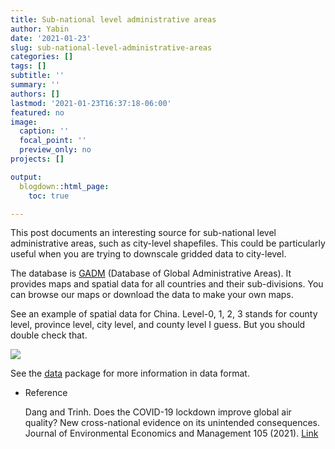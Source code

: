 ```yaml
---
title: Sub-national level administrative areas
author: Yabin
date: '2021-01-23'
slug: sub-national-level-administrative-areas
categories: []
tags: []
subtitle: ''
summary: ''
authors: []
lastmod: '2021-01-23T16:37:18-06:00'
featured: no
image:
  caption: ''
  focal_point: ''
  preview_only: no
projects: []

output:
  blogdown::html_page:
    toc: true

---
```


This post documents an interesting source for sub-national level administrative areas, such as city-level shapefiles. This could be particularly useful when you are trying to downscale gridded data to city-level. 

The database is [GADM](https://gadm.org/) (Database of Global Administrative Areas). It provides maps and spatial data for all countries and their sub-divisions. You can browse our maps or download the data to make your own maps.

See an example of spatial data for China. Level-0, 1, 2, 3 stands for county level, province level, city level, and county level I guess. But you should double check that. 

![](/data/2021-01-23-sub-national-level-administrative-areas.en_files/Untitled.png)


See the [data](https://gadm.org/formats.html) package for more information in data format.

- Reference

  Dang and Trinh. Does the COVID-19 lockdown improve global air quality? New cross-national evidence on its unintended consequences. Journal of Environmental Economics and Management 105 (2021). [Link](https://doi.org/10.1016/j.jeem.2020.102401)
